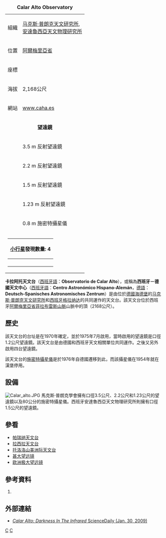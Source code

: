 {{noteTA|G1=地名}}
{| class=wikitable align="right" style="margin: 1em; margin-top: 0;"
|+ '''Calar Alto Observatory'''
| 組織 || [[马克斯·普朗克天文研究所|马克斯·普朗克天文研究所]],<br/> [[安達魯西亞天文物理研究所|安達魯西亞天文物理研究所]]
|-
| 位置 || {{ESP}}[[阿爾梅里亞省|阿爾梅里亞省]]
|-
| 座標 || {{coord|37|13|25|N|2|32|46|W|type:landmark_region:ES}}
|-
| 海拔 || 2,168公尺
|-
| 網站 || [http://www.caha.es  www.caha.es] {{Wayback|url=http://www.caha.es/ |date=20210216050217 }}
|-
| bgcolor="lightgreen" colspan="2" align="center"| '''望遠鏡'''
|-
|  || 3.5 m 反射望遠鏡
|-
|  || 2.2 m 反射望遠鏡
|-
|  || 1.5 m 反射望遠鏡
|-
|  || 1.23 m 反射望遠鏡
|-
|  || 0.8 m 施密特攝星儀
|-
| colspan="2" |
{| class="wikitable collapsible" align="center" style="width: 90%;"
! colspan="2" style="white-space: nowrap;" | [[小行星|小行星]]發現數量: 4
|-
| {{mpl|(63429) 2001 MH|5}} || 2001年6月21日
|-
| {{mpl|(94223) 2001 BU|53}} || 2001年1月17日
|-
| {{mpl|(99258) 2001 MF|5}} || 2001年6月21日
|-
| {{mpl|(124143) 2001 ME|5}} || 2001年6月21日
|}
|}
'''卡拉阿托天文台'''（[[西班牙語|西班牙語]]：'''Observatorio de Calar Alto'''），或稱為'''西班牙－德國天文中心'''（[[西班牙語|西班牙語]]：'''Centro Astronómico Hispano-Alemán'''，[[德語|德語]]：'''Deutsch-Spanisches Astronomisches Zentrum'''）是由位於[[德國|德國]][[海德堡|海德堡]]的[[马克斯·普朗克天文研究所|马克斯·普朗克天文研究所]]和[[西班牙|西班牙]][[格拉纳达|格拉纳达]]的{{link-es|安達魯西亞天文物理研究所|Instituto de Astrofísica de Andalucía}}共同運作的天文台。該天文台位於西班牙[[阿爾梅里亞省|阿爾梅里亞省]][[菲拉布雷斯山脈|菲拉布雷斯山脈]]山脈中的{{link-en|卡拉阿托山|Calar Alto}}頂（2168公尺）。

==歷史==
該天文台的台址是在1970年確定，並於1975年7月啟用，當時啟用的望遠鏡是口徑1.2公尺望遠鏡。該天文台是由德國和西班牙天文相關單位共同運作。之後又另外啟用四台望遠鏡。

該天文台的[[施密特攝星儀|施密特攝星儀]]是於1976年自德國{{link-en|漢堡天文台|Hamburg Observatory}}遷移到此，而該攝星儀在1954年就在漢堡停用。

==設備==
[[File:Calar_alto.JPG|thumb]]
馬克斯·普朗克學會擁有口徑3.5公尺、2.2公尺和1.23公尺的望遠鏡以及80公分的施密特攝星儀。西班牙安達魯西亞天文物理研究所則擁有口徑1.5公尺的望遠鏡。

== 參看 ==
* [[帕瑞纳天文台|帕瑞纳天文台]]
* [[拉西拉天文台|拉西拉天文台]]
* [[托洛洛山美洲际天文台|托洛洛山美洲际天文台]]
* [[甚大望远镜|甚大望远镜]]
* [[欧洲极大望远镜|欧洲极大望远镜]]

==參考資料==
# {{cite web | title=Calar Alto Observatory homepage | work=Centro Astronómico Hispano Alemán | url=http://www.caha.es | accessdate=December 12, 2005 | archive-date=2021-02-16 | archive-url=https://web.archive.org/web/20210216050217/http://www.caha.es/ | dead-url=no }}
{{Reflist}}

==外部連結==
*[http://www.sciencedaily.com/releases/2009/01/090130084118.htm ''Calar Alto: Darkness In The Infrared'' ScienceDaily (Jan. 30, 2009)] {{Wayback|url=http://www.sciencedaily.com/releases/2009/01/090130084118.htm |date=20191015172719 }}

{{coord|37|13|14.85|N|2|32|47.67|W|type:landmark_region:ES|display=title}}<!--- Google Earth; centered on the 3.5 m telescope; see http://www.caha.es/CAHA/caha-mapbig.gif --->

[[Category:西班牙天文台|C]]
[[Category:小行星發現者|C]]